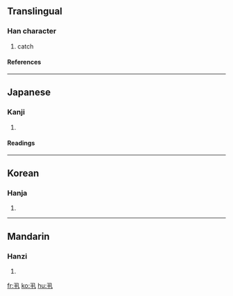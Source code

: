 ==Translingual==
===Han character===
{{Han char|rad=丨|as=03|sn=4|four=1751<sub>0</sub>|canj=弓手 (NQ)}}
# catch
====References====
{{Han ref|kx=0079.060|dkj=00074|hdz=10051.070|uh=4E2E|ud=20014|bh=C950|bd=51536}}
----
==Japanese==
===Kanji===
{{ja-kanji|grade=|rs=丨03}}
# {{defn|Japanese}}
====Readings====
{{ja-readings|on=[[けき]] (keki), [[きゃく]] (kyaku)|kun=[[もつ]] (motsu), [[とる]] (toru)}}
----
==Korean==
===Hanja===
{{ko-hanja|hangeul=극|rv=geuk|mr=kŭk}}
# {{defn|Korean}}
----
==Mandarin==
===Hanzi===
{{cmn-hanzi|pin=[[guàn]] (guan4), [[jǐ]] (ji3)|wg=kuan<sup>4</sup>, chi<sup>3</sup>}}
# {{defn|Mandarin}}

[[fr:丮]]
[[ko:丮]]
[[hu:丮]]